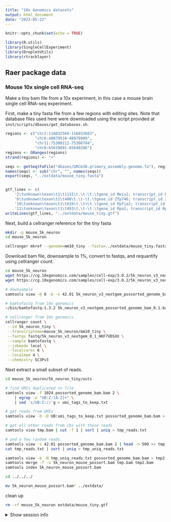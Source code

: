 ```yaml
---
title: "10x Genomics datasets"
output: html_document
date: "2023-05-22"
---
```


```r
knitr::opts_chunk$set(echo = TRUE)
```

```r
library(R.utils)
library(SingleCellExperiment)
library(DropletUtils)
library(rtracklayer)
```

## Raer package data

### Mouse 10x single cell RNA-seq

Make a tiny bam file from a 10x experiment, in this case a mouse brain single cell RNA-seq experiment.

First, make a tiny fasta file from a few regions with editing sites. Note that database files used here were downloaded using the script provided at `inst/scripts/dbases/get_databases.sh`.

```r
regions <- c("chr2:116032569-116033683",
             "chr6:48079510-48079909",
             "chr11:75300212-75300704",
             "chr8:65639891-65640286")
regions <- GRanges(regions)
strand(regions) <- "+"

seqs <- getSeq(FaFile("dbases/GRCm38.primary_assembly.genome.fa"), regions)
names(seqs) <- sub("chr", "", names(seqs))
export(seqs, "../extdata/mouse_tiny.fasta")


gtf_lines <- c(
    '2\tunknown\texon\t1\t1115\t.\t-\t.\tgene_id Meis2; transcript_id Meis2; gene_name Meis2; gene_biotype "protein_coding";',
    '6\tunknown\texon\t1\t400\t.\t-\t.\tgene_id Zfp746; transcript_id Zfp746; gene_name Zfp746; gene_biotype "protein_coding";',
    '10\tunknown\texon\t1\t616\t.\t+\t.\tgene_id Ppfia2; transcript_id Ppfia2; gene_name Ppfia2; gene_biotype "protein_coding";',
    '11\tunknown\texon\t1\t493\t.\t-\t.\tgene_id Rpa1; transcript_id Rpa1; gene_name Rpa1; gene_biotype "protein_coding";')
writeLines(gtf_lines, "../extdata/mouse_tiny.gtf")
```

Next, build a cellranger reference for the tiny fasta

```bash
mkdir -p mouse_5k_neuron
cd mouse_5k_neuron

cellranger mkref --genome=mm10_tiny --fasta=../extdata/mouse_tiny.fasta --genes=../extdata/mouse_tiny.gtf
```

Download bam file, downsample to 1%, convert to fastqs, and requantify using cellranger count. 

```bash
cd mouse_5k_neuron
wget https://cg.10xgenomics.com/samples/cell-exp/3.0.2/5k_neuron_v3_nextgem/5k_neuron_v3_nextgem_possorted_genome_bam.bam 
wget https://cg.10xgenomics.com/samples/cell-exp/3.0.2/5k_neuron_v3_nextgem/5k_neuron_v3_nextgem_possorted_genome_bam.bam.bai 

# downsample
samtools view -@ 8 -b -s 42.01 5k_neuron_v3_nextgem_possorted_genome_bam.bam > 5k_neuron_v3_nextgem_possorted_genome_bam_0.1.bam

# bamtofastq from 10x genomics
~/bin/bamtofastq-1.3.2 5k_neuron_v3_nextgem_possorted_genome_bam_0.1.bam ./fastq/

# cellranger from 10x genomics
cellranger count \
 --id 5k_neuron_tiny \
 --transcriptome=mouse_5k_neuron/mm10_tiny \
 --fastqs fastq/5k_neuron_v3_nextgem_0_1_HKF7VDSXX \
 --sample bamtofastq \
 --jobmode local \
 --localcores 6 \
 --localmem 4 \
 --chemistry SC3Pv3
```

Next extract a small subset of reads. 

```bash
cd mouse_5k_neuron/5k_neuron_tiny/outs 

# find UMIs duplicated in file
samtools view -f 1024 possorted_genome_bam.bam 2 \
    | egrep -o "UB:Z:[A-Z]+" \
    | sed 's/UB:Z://'g > umi_tags_to_keep.txt

# get reads from UMIs
samtools view -b -D UB:umi_tags_to_keep.txt possorted_genome_bam.bam > tmp.bam

# get all other reads from cbs with these reads
samtools view tmp.bam | cut -f 1 | sort | uniq > tmp_reads.txt

# and a few random reads
samtools view -s 42.01 possorted_genome_bam.bam 2 | head -n 500 >> tmp_reads.txt
cat tmp_reads.txt | sort | uniq > tmp_uniq_reads.txt

samtools view -b -N tmp_uniq_reads.txt possorted_genome_bam.bam > tmp2.bam
samtools merge -f -o 5k_neuron_mouse_possort.bam tmp.bam tmp2.bam
samtools index 5k_neuron_mouse_possort.bam

cd ../../../

mv 5k_neuron_mouse_possort.bam* ../extdata/
```


clean up 

```bash
rm -rf mouse_5k_neuron extdata/mouse_tiny.gtf
```


<details><summary>Show session info</summary>

```r
sessionInfo()
```
</details>

